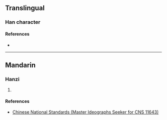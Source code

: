 {{character info/new}}
==Translingual==

===Han character===
{{Han char|rn=35|rad=夊|as=15|sn=18|four=|canj=FFHE|ids=⿱⿲火言火夂}}

====References====
* {{Han ref|kx=0245.271|hdz=20871.221|uh=5911|ud=22801}}

----

==Mandarin==

===Hanzi===
{{cmn-hanzi|pin=[[xiè]] ([[xie4]])|wg=hsieh<sup>4</sup>}}

# {{defn|lang=cmn|sort=夊15}}

====References====
* [http://www.cns11643.gov.tw/AIDB/query_general_view.do?page=3&code=6560 Chinese National Standards (Master Ideographs Seeker for CNS 11643)]